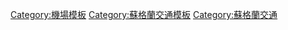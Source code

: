 {{Navbox
|name = 蘇格蘭機場
|title = {{flag|蘇格蘭}}{{link-en|英國機場列表|List of airports in the United Kingdom and the British Crown Dependencies|機場}}
|state = {{{state|autocollapse}}}
|listclass = hlist

|group1 = 國際機場
|list1 =
* [[亞伯丁機場]]
* [[愛丁堡機場]]
* [[丹地機場]]
* [[格拉斯哥國際機場]]
* [[格拉斯哥普雷斯特威克機場]]
* {{link-en|印威內斯機場|Inverness Airport}}
* [[柯克沃爾機場]]
* {{link-en|斯托諾韋機場|Stornoway Airport}}
* {{link-en|薩姆堡機場|Sumburgh Airport}}

|group2 = 國內機場
|list2 =
* [[巴拉機場 (蘇格蘭)|巴拉機場]]
* [[本貝丘拉機場]]
* {{link-en|坎貝爾城機場|Campbeltown Airport}}
* {{link-en|科爾機場|Coll Airport}}
* {{link-en|科倫賽機場|Colonsay Airport}}
* {{link-en|伊迪機場|Eday Airport}}
* {{link-en|費爾島機場|Fair Isle Airport}}
* {{link-en|富拉機場|Foula Airfield}}
* {{link-en|艾拉機場|Islay Airport}}
* {{link-en|汀沃機場（勒威克機場）|Tingwall Airport}}
* {{link-en|北羅納德賽機場|North Ronaldsay Airport}}
* {{link-en|奧本機場|Oban Airport}}
* [[帕帕韋斯特雷機場]]
* {{link-en|桑迪機場|Sanday Airport}}
* {{link-en|斯卡茨塔機場|Scatsta Airport}}
* {{link-en|汀沃機場|Tingwall Airport}}
* {{link-en|泰里機場|Tiree Airport}}
* [[韋斯特雷機場]]
* {{link-en|維克機場|Wick Airport}}

|group3 = 不定期航班機場
|list3 =
* {{link-en|布羅德福德機場|Broadford Airfield}}
* {{link-en|坎伯諾爾德機場|Cumbernauld Airport}}
* {{link-en|Fife機場|Fife Airport}}
* {{link-en|格拉斯哥水上飛機場|Glasgow Seaplane Terminal}}
* {{link-en|格拉斯哥市直升機場|Glasgow City Heliport}}
* {{link-en|金洛斯皇家空軍基地|RAF Kinloss}}
* {{link-en|琉查爾斯皇家空軍基地|RAF Leuchars}}
* {{link-en|洛西茅斯皇家空軍基地|RAF Lossiemouth}}
* {{link-en|珀斯機場 (蘇格蘭)|Perth Airport (Scotland)|珀斯機場}}
* {{link-en|斯卡特斯塔機場|[Scatsta Airport}}
}}

<noinclude>
{{collapsible option}}
[[Category:機場模板]]
[[Category:蘇格蘭交通模板]]
[[Category:蘇格蘭交通]]
</noinclude>